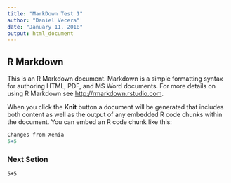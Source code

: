 ```yaml
---
title: "MarkDown Test 1"
author: "Daniel Vecera"
date: "January 11, 2018"
output: html_document
---
```


## R Markdown

This is an R Markdown document. Markdown is a simple formatting syntax for authoring HTML, PDF, and MS Word documents. For more details on using R Markdown see <http://rmarkdown.rstudio.com>.

When you click the **Knit** button a document will be generated that includes both content as well as the output of any embedded R code chunks within the document. You can embed an R code chunk like this:

```r

Changes from Xenia
5+5


```

### Next Setion

```5+5
5+5

```

